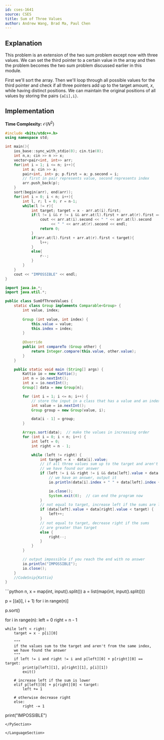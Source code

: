 ```yaml
---
id: cses-1641
source: CSES
title: Sum of Three Values
author: Andrew Wang, Brad Ma, Paul Chen
---
```


## Explanation
This problem is an extension of the two sum problem except now with three
values. We can set the third pointer to a certain value in the array and then
the problem becomes the two sum problem discussed earlier in this module.

First we'll sort the array. Then we'll loop through all possible values for the
third pointer and check if all three pointers add up to the target amount, $x$,
while having distinct positions. We can maintain the original positions of all
values by storing the pairs `{a[i],i}`.

## Implementation
**Time Complexity:** $\mathcal{O}(N^2)$

<LanguageSection>

<CPPSection>
	
```cpp
#include <bits/stdc++.h>
using namespace std;

int main(){
	ios_base::sync_with_stdio(0); cin.tie(0);
	int n,x; cin >> n >> x;
	vector<pair<int, int>> arr;
	for(int i = 1; i <= n; i++){
		int a; cin >> a;
		pair<int, int> p; p.first = a; p.second = i;
		// first in pair represents value, second represents index
		arr.push_back(p);
	}
	sort(begin(arr), end(arr));
	for(int i = 0; i < n; i++){
		int l, r; l = 0; r = n-1;
		while(l != r){
			int target; target = x - arr.at(i).first;
			if(l != i && r != i && arr.at(l).first + arr.at(r).first == target){
				cout << arr.at(i).second << " " << arr.at(l).second
					 << " " << arr.at(r).second << endl;
				return 0;
			}
			if(arr.at(l).first + arr.at(r).first < target){
				l++;
			}
			else{
				r--;
			}
		}
	}
	cout << "IMPOSSIBLE" << endl;
}
```
	
</CPPSection>
	
<JavaSection>
	
```java
import java.io.*;
import java.util.*;

public class SumOfThreeValues {
	static class Group implements Comparable<Group> {
		int value, index;
		
		Group (int value, int index) {
			this.value = value;
			this.index = index;
		}
		
		@Override
		public int compareTo (Group other) {
			return Integer.compare(this.value, other.value);
		}
	}

	public static void main (String[] args) {
		Kattio io = new Kattio();
		int n = io.nextInt();
		int x = io.nextInt();
		Group[] data = new Group[n];

		for (int i = 1; i <= n; i++) {
			// store the input in a class that has a value and an index
			int value = io.nextInt();
			Group group = new Group(value, i);

			data[i - 1] = group;
		}

		Arrays.sort(data);  // make the values in increasing order
		for (int i = 0; i < n; i++) {
			int left = 0;
			int right = n - 1;

			while (left != right) {
				int target = x - data[i].value;
				// if all three values sum up to the target and aren't from the same index,
				// we have found our answer
				if (left != i && right != i && data[left].value + data[right].value == target) {
					// we have an answer, output it
					io.println(data[i].index + " " + data[left].index + " " + data[right].index);

					io.close();
					System.exit(0);  // can end the program now
				}
				// not equal to target, increase left if the sums are lower
				if (data[left].value + data[right].value < target) {
					left++;
				}
				// not equal to target, decrease right if the sums
				// are greater than target
				else {
					right--;
				}
			}
		}

		// output impossible if you reach the end with no answer
		io.println("IMPOSSIBLE");
		io.close();
	}
	//CodeSnip{Kattio}
}
```
	
</JavaSection>

<PySection>
```python
n, x = map(int, input().split())
a = list(map(int, input().split()))

p = [(a[i], i + 1) for i in range(n)]

p.sort()

for i in range(n):
	left = 0
	right = n - 1

	while left < right:
		target = x - p[i][0]

		"""
		if the values sum to the target and aren't from the same index, 
		we have found the answer
		"""
		if left != i and right != i and p[left][0] + p[right][0] == target:
			print(p[left][1], p[right][1], p[i][1])
			exit()

		# increase left if the sum is lower
		elif p[left][0] + p[right][0] < target:
			left += 1

		# otherwise decrease right
		else:
			right -= 1

print("IMPOSSIBLE")
```
</PySection>
	
</LanguageSection>
